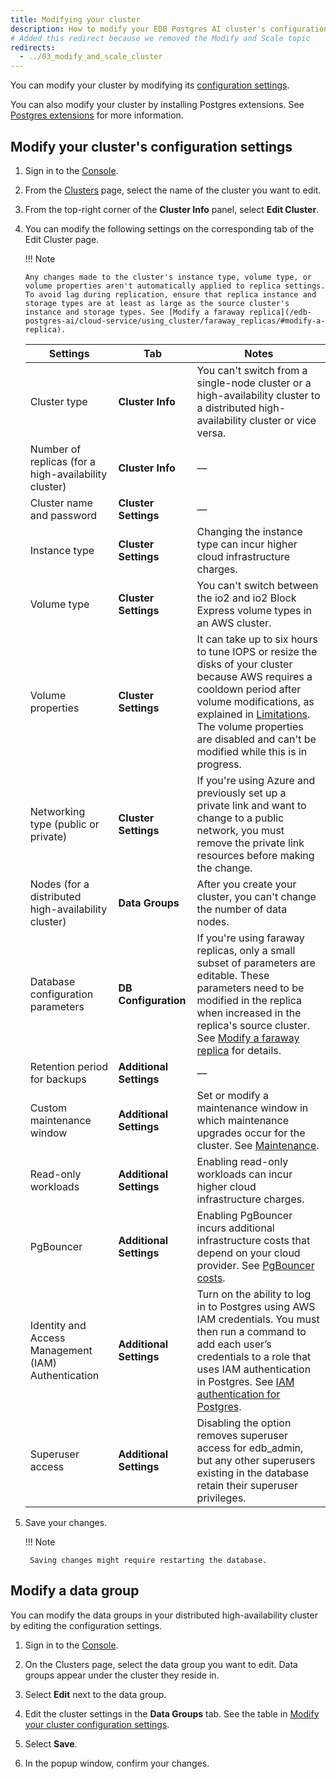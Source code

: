 ```yaml
---
title: Modifying your cluster
description: How to modify your EDB Postgres AI cluster's configuration settings.
# Added this redirect because we removed the Modify and Scale topic
redirects:
  - ../03_modify_and_scale_cluster
---
```


You can modify your cluster by modifying its [configuration settings](#modify-your-clusters-configuration-settings). 

You can also modify your cluster by installing Postgres extensions. See [Postgres extensions](/edb-postgres-ai/cloud-service/references/supported_extension_tools/) for more information.

## Modify your cluster's configuration settings

1.  Sign in to the [Console](https://portal.biganimal.com).

2.  From the [Clusters](https://portal.biganimal.com/clusters) page, select the name of the cluster you want to edit.

3.  From the top-right corner of the **Cluster Info** panel, select **Edit Cluster**.

4.  You can modify the following settings on the corresponding tab of the Edit Cluster page.

    !!! Note

        Any changes made to the cluster's instance type, volume type, or volume properties aren't automatically applied to replica settings. To avoid lag during replication, ensure that replica instance and storage types are at least as large as the source cluster's instance and storage types. See [Modify a faraway replica](/edb-postgres-ai/cloud-service/using_cluster/faraway_replicas/#modify-a-replica).

    | Settings                                             | Tab                     | Notes                                                                                                                                                                                                                                                                                                                                                   |
    | ---------------------------------------------------- | ----------------------- | ------------------------------------------------------------------------------------------------------------------------------------------------------------------------------------------------------------------------------------------------------------------------------------------------------------------------------------------------------- |
    | Cluster type                                         | **Cluster Info**        | You can't switch from a single-node cluster or a high-availability cluster to a distributed high-availability cluster or vice versa.                                                                                                                                                                                                                    |
    | Number of replicas (for a high-availability cluster) | **Cluster Info**        | —                                                                                                                                                                                                                                                                                                                                                       |
    | Cluster name and password                            | **Cluster Settings**    | —                                                                                                                                                                                                                                                                                                                                                       |
    | Instance type                                        | **Cluster Settings**    | Changing the instance type can incur higher cloud infrastructure charges.                                                                                                                                                                                                                                                                               |
    | Volume type                                          | **Cluster Settings**    | You can't switch between the io2 and io2 Block Express volume types in an AWS cluster.                                                                                                                                                                                                                                                                  |
    | Volume properties                                    | **Cluster Settings**    | It can take up to six hours to tune IOPS or resize the disks of your cluster because AWS requires a cooldown period after volume modifications, as explained in [Limitations](https://docs.aws.amazon.com/AWSEC2/latest/UserGuide/modify-volume-requirements.html). The volume properties are disabled and can't be modified while this is in progress. |
    | Networking type (public or private)                  | **Cluster Settings**    | If you're using Azure and previously set up a private link and want to change to a public network, you must remove the private link resources before making the change.                                                                                                                                                                                 |
    | Nodes (for a distributed high-availability cluster)  | **Data Groups**         | After you create your cluster, you can't change the number of data nodes.                                                                                                                                                                                                                                                                               |
    | Database configuration parameters                    | **DB Configuration**    | If you're using faraway replicas, only a small subset of parameters are editable. These parameters need to be modified in the replica when increased in the replica's source cluster. See [Modify a faraway replica](/edb-postgres-ai/cloud-service/using_cluster/faraway_replicas/#modify-a-replica) for details.                                      |
    | Retention period for backups                         | **Additional Settings** | —                                                                                                                                                                                                                                                                                                                                                       |
    | Custom maintenance window                            | **Additional Settings** | Set or modify a maintenance window in which maintenance upgrades occur for the cluster. See [Maintenance](/edb-postgres-ai/cloud-service/getting_started/creating_cluster/creating_a_cluster/#maintenance).                                                                                                                                             |
    | Read-only workloads                                  | **Additional Settings** | Enabling read-only workloads can incur higher cloud infrastructure charges.                                                                                                                                                                                                                                                                             |
    | PgBouncer                                            | **Additional Settings** | Enabling PgBouncer incurs additional infrastructure costs that depend on your cloud provider. See [PgBouncer costs](/edb-postgres-ai/cloud-service/references/pricing_and_billing/#pgbouncer-costs).                                                                                                                                                    |
    | Identity and Access Management (IAM) Authentication  | **Additional Settings** | Turn on the ability to log in to Postgres using AWS IAM credentials. You must then run a command to add each user’s credentials to a role that uses IAM authentication in Postgres. See [IAM authentication for Postgres](/edb-postgres-ai/cloud-service/using_cluster/postgres_access/database_authentication/#iam-authentication-for-postgres).       |
    | Superuser access                                     | **Additional Settings** | Disabling the option removes superuser access for edb_admin, but any other superusers existing in the database retain their superuser privileges.                                                                                                                                                                                                       |


5.  Save your changes.

    !!! Note

         Saving changes might require restarting the database.

## Modify a data group

You can modify the data groups in your distributed high-availability cluster by editing the configuration settings.

1.  Sign in to the [Console](https://portal.biganimal.com).

2.  On the Clusters page, select the data group you want to edit. Data groups appear under the cluster they reside in. 

3.  Select **Edit** next to the data group. 

4.  Edit the cluster settings in the **Data Groups** tab. See the table in [Modify your cluster configuration settings](#modify-your-clusters-configuration-settings).

5.  Select **Save**. 

6.  In the popup window, confirm your changes.
